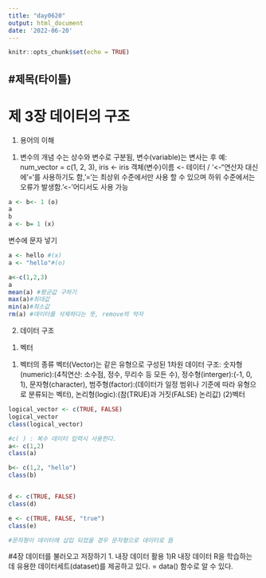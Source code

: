 ```yaml
---
title: "day0620"
output: html_document
date: '2022-06-20'
---
```


```r
knitr::opts_chunk$set(echo = TRUE)
```

## #제목(타이틀)

# 제 3장 데이터의 구조

1. 용어의 이해
(1) 변수의 개념 
수는 상수와 변수로 구분됨, 변수(variable)는 변사는 후 예: num_vector = c(1, 2, 3), iris <- iris
객체(변수)이름 <- 테이터 / '<-"연산자 대신에 '='를 사용하기도 함, '='는 최상위 수준에서만 사용 할 수 있으며 하위 수준에서는 오류가 발생함. '<-'어디서도 사용 가능
```r
a <- b<- 1 (o)
a
b
a <- b= 1 (x)
```

변수에 문자 넣기 
```r
a <- hello #(x)
a <- "hello"#(o)
```

```r
a<-c(1,2,3)
a
mean(a) #평균값 구하기
max(a)#최대값
min(a)#최소값
rm(a) #데이터를 삭제하다는 뜻, remove의 약자
```

2. 데이터 구조
1) 벡터
(1) 벡터의 종류
벡터(Vector)는 같은 유형으로 구성된 1차원 데이터 구조: 숫자형(numeric):(4칙연산: 소수점, 정수, 무리수 등 모든 수), 정수형(interger):(-1, 0, 1), 문자형(character), 범주형(factor):(데이터가 일정 범위나 기준에 따라 유형으로 분류되는 벡터), 논리형(logic):(참(TRUE)과 거짓(FALSE) 논리값)
(2)벡터 
```r
logical_vector <- c(TRUE, FALSE)
logical_vector
class(logical_vector)

#c( ) : 복수 데이터 입력시 사용한다. 
a<- c(1,2)
class(a)

b<- c(1,2, "hello")
class(b)


d <- c(TRUE, FALSE)
class(d)

e <- c(TRUE, FALSE, "true")
class(e)

#문자형이 데이터에 삽입 되었을 경우 문자형으로 데이터로 뜸
```

#4장  데이터를 불러오고 저장하기
1. 내장 데이터 활용
1)R 내장 데이터
R을 학습하는 데 유용한 데이터세트(dataset)를 제공하고 있다. = data() 함수로 알 수 있다.




